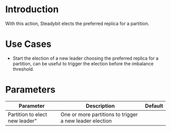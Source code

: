 # Introduction

With this action, Steadybit elects the preferred replica for a partition.

# Use Cases

 - Start the election of a new leader choosing the preferred replica for a partition, can be useful to trigger the election before the imbalance threshold.

# Parameters

| Parameter                      | Description                                             | Default |
|--------------------------------|---------------------------------------------------------|---------|
| Partition to elect new leader" | One or more partitions to trigger a new leader election |         |

